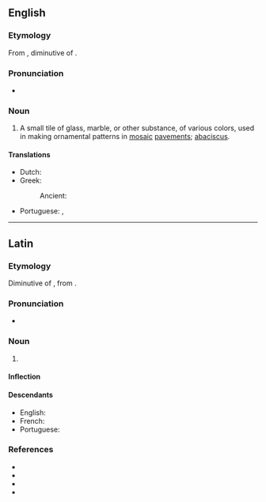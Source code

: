 ==English==

===Etymology===
From {{der|en|la|abaculus}}, diminutive of {{m|la|abacus}}.

===Pronunciation===
* {{a|GenAm}} {{IPA|/əˈbæk.jə.ləs/|lang=en}}

===Noun===
{{en-noun|abaculi}}

# {{lb|en|archaic}} A small tile of glass, marble, or other substance, of various colors, used in making ornamental patterns in [[mosaic]] [[pavements]]; [[abaciscus]].

====Translations====
{{trans-top|a small tile}}
* Dutch: {{t|nl|mozaïekelement|n}}
* Greek:
*: Ancient: {{t|grc|ἀβακίσκος|m}}
{{trans-mid}}
* Portuguese: {{t+|pt|abáculo|m}}, {{t|pt|abacísculo|m}}
{{trans-bottom}}

----

==Latin==

===Etymology===
Diminutive of {{m|la|abacus||a square board}}, from {{der|la|grc|ἄβαξ||board}}.

===Pronunciation===
* {{la-IPA}}

===Noun===
{{la-noun|abaculus|abaculī|m|second}}

# {{l|en|abaculus}}

====Inflection====
{{la-decl-2nd|abacul}}

====Descendants====
* English: {{l|en|abaculus}}
* French: {{l|fr|abacule}}
* Portuguese: {{l|pt|abáculo}}

===References===
* {{R:L&S}}
* {{R:Gaffiot}}
* {{R:Peck}}
* {{R:Smith's Antiquities}}